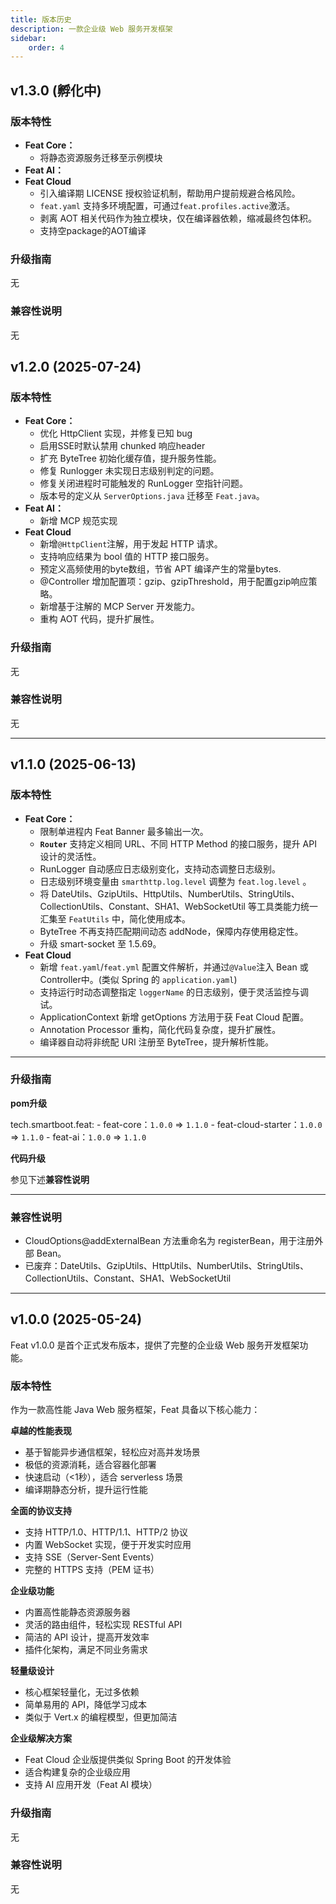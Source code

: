 ```yaml
---
title: 版本历史
description: 一款企业级 Web 服务开发框架
sidebar:
    order: 4
---
```



## v1.3.0 (孵化中)
### 版本特性
- **Feat Core：**
    - 将静态资源服务迁移至示例模块
- **Feat AI：**
- **Feat Cloud**
    - 引入编译期 LICENSE 授权验证机制，帮助用户提前规避合格风险。
    - `feat.yaml` 支持多环境配置，可通过`feat.profiles.active`激活。
    - 剥离 AOT 相关代码作为独立模块，仅在编译器依赖，缩减最终包体积。
    - 支持空package的AOT编译

### 升级指南
无
### 兼容性说明
无

## v1.2.0 (2025-07-24)

### 版本特性
- **Feat Core：**
    - 优化 HttpClient 实现，并修复已知 bug
    - 启用SSE时默认禁用 chunked 响应header
    - 扩充 ByteTree 初始化缓存值，提升服务性能。
    - 修复 Runlogger 未实现日志级别判定的问题。
    - 修复关闭进程时可能触发的 RunLogger 空指针问题。
    - 版本号的定义从 `ServerOptions.java` 迁移至 `Feat.java`。
- **Feat AI：**
    - 新增 MCP 规范实现
- **Feat Cloud**
  - 新增`@HttpClient`注解，用于发起 HTTP 请求。
  - 支持响应结果为 bool 值的 HTTP 接口服务。
  - 预定义高频使用的byte数组，节省 APT 编译产生的常量bytes.
  - @Controller 增加配置项：gzip、gzipThreshold，用于配置gzip响应策略。
  - 新增基于注解的 MCP Server 开发能力。
  - 重构 AOT 代码，提升扩展性。
### 升级指南
无
### 兼容性说明
无

---

## v1.1.0 (2025-06-13)

### 版本特性

- **Feat Core：**
    - 限制单进程内 Feat Banner 最多输出一次。
    - **`Router`** 支持定义相同 URL、不同 HTTP Method 的接口服务，提升 API 设计的灵活性。
    - RunLogger 自动感应日志级别变化，支持动态调整日志级别。
    - 日志级别环境变量由 `smarthttp.log.level` 调整为 `feat.log.level` 。
    - 将 DateUtils、GzipUtils、HttpUtils、NumberUtils、StringUtils、CollectionUtils、Constant、SHA1、WebSocketUtil 等工具类能力统一汇集至 `FeatUtils` 中，简化使用成本。
    - ByteTree 不再支持匹配期间动态 addNode，保障内存使用稳定性。
    - 升级 smart-socket 至 1.5.69。
- **Feat Cloud**
  - 新增 `feat.yaml`/`feat.yml` 配置文件解析，并通过`@Value`注入 Bean 或 Controller中。(类似 Spring 的 `application.yaml`)
  - 支持运行时动态调整指定 `loggerName` 的日志级别，便于灵活监控与调试。
  - ApplicationContext 新增 getOptions 方法用于获 Feat Cloud 配置。
  - Annotation Processor 重构，简化代码复杂度，提升扩展性。
  - 编译器自动将非统配 URI 注册至 ByteTree，提升解析性能。

---

### 升级指南

**pom升级**

tech.smartboot.feat:
    - feat-core：`1.0.0` => `1.1.0`
    - feat-cloud-starter：`1.0.0` => `1.1.0`
    - feat-ai：`1.0.0` => `1.1.0`

**代码升级**

参见下述**兼容性说明**

----
### 兼容性说明
- CloudOptions@addExternalBean 方法重命名为 registerBean，用于注册外部 Bean。
- 已废弃：DateUtils、GzipUtils、HttpUtils、NumberUtils、StringUtils、CollectionUtils、Constant、SHA1、WebSocketUtil

---
## v1.0.0 (2025-05-24)

Feat v1.0.0 是首个正式发布版本，提供了完整的企业级 Web 服务开发框架功能。

### 版本特性
作为一款高性能 Java Web 服务框架，Feat 具备以下核心能力：

**卓越的性能表现**
- 基于智能异步通信框架，轻松应对高并发场景
- 极低的资源消耗，适合容器化部署
- 快速启动（&lt;1秒），适合 serverless 场景
- 编译期静态分析，提升运行性能

**全面的协议支持**

- 支持 HTTP/1.0、HTTP/1.1、HTTP/2 协议
- 内置 WebSocket 实现，便于开发实时应用
- 支持 SSE（Server-Sent Events）
- 完整的 HTTPS 支持（PEM 证书）

**企业级功能**
- 内置高性能静态资源服务器
- 灵活的路由组件，轻松实现 RESTful API
- 简洁的 API 设计，提高开发效率
- 插件化架构，满足不同业务需求

**轻量级设计**
- 核心框架轻量化，无过多依赖
- 简单易用的 API，降低学习成本
- 类似于 Vert.x 的编程模型，但更加简洁

**企业级解决方案**
- Feat Cloud 企业版提供类似 Spring Boot 的开发体验
- 适合构建复杂的企业级应用
- 支持 AI 应用开发（Feat AI 模块）

### 升级指南
无
### 兼容性说明
无